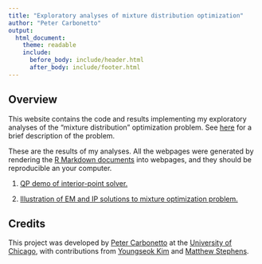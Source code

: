 ```yaml
---
title: "Exploratory analyses of mixture distribution optimization"
author: "Peter Carbonetto"
output:
  html_document:
    theme: readable
    include:
      before_body: include/header.html
      after_body: include/footer.html
---
```


## Overview

This website contains the code and results implementing my exploratory
analyses of the "mixture distribution" optimization problem. See
[here](normmix.html) for a brief description of the problem.

These are the results of my analyses. All the webpages were generated
by rendering the [R Markdown
documents](https://github.com/pcarbo/mixopt/tree/master/analysis) into
webpages, and they should be reproducible an your computer.

1. [QP demo of interior-point solver.](qpdemo.html)

2. [Illustration of EM and IP solutions to mixture optimization 
problem.](normmix.html)

## Credits

This project was developed by [Peter
Carbonetto](http://pcarbo.github.io) at the [University of
Chicago](https://www.uchicago.edu), with contributions from [Youngseok 
Kim](https://github.com/hamulmyo) and [Matthew 
Stephens](http://stephenslab.uchicago.edu).

